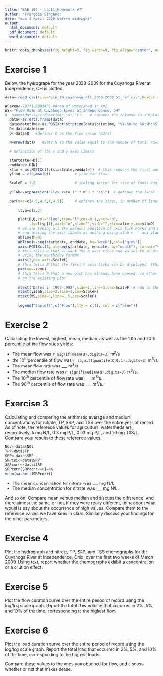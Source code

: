 ```yaml
---
title: "BAE 204 - Lab11_Homework #7"
author: "François Birgand"
date: "due 3 April 2020 before midnight"
output:
  html_document: default
  pdf_document: default
  word_document: default
---
```


```r
knitr::opts_chunk$set(fig.height=5, fig.width=9, fig.align="center", echo = FALSE)
```

# Exercise 1

Below, the hydrograph for the year 2008-2009 for the Cuyahoga River at Independence, OH is plotted. 

```r

data<-read.csv(file="Lin_1h_cuyahoga_all_2008-2009_SI_ref.csv",header = TRUE) #Reads file into table format

WSarea<-707*1.60934^2 #Area of watershed in km2
WS<-"Flow Rate at Cuyahoga River at Independence, OH"
#  names(data)=c("datetime","Q","C")   # renames the columns in simpler names
  data<-as.data.frame(data)
  data$datetime<-as.POSIXct(strptime(data$datetime, "%Y-%m-%d %H:%M:%S")) # transforms characters into date values understood by R
  D<-data$datetime
  Q<-data$Q   #Defines Q as the flow value (m3/s)
  
  N=nrow(data)   #Sets N to the value equal to the number of total rows in the table
  
  # definition of the x and y axes limits
  
  startdate<-D[1]
  enddate<-D[N]
  xlim = as.POSIXct(c(startdate,enddate))  # this renders the first and last date understandable for plotting purposes
  ylimQ = c(0,max(Q))           # ylim for flow
      
  ScaleF = 1.2                  # scaling factor for size of fonts and other things
      
  y1lab<-expression("Flow rate (" * m^3 * "/s)")  # defines the label for flow
  
  par(mar=c(4.5,4.5,4,4.5))     # defines the sizes, in number of lines, for the margins (bottom, left, top, right)
  
      ltyp=c(1,2)
      
      plot(D,Q,col="blue",type="l",cex=0.1,yaxt="n",     
           lty=ltyp[1],xaxt="n",xlab="",ylab="",xlim=xlim,ylim=ylimQ)
      # we are taking all the default addition of axis tick marks and numbers out by using xaxt and yaxt = "n"
      # and setting the axis labels at nothing using xlab = "" and ylab = ""
      abline(h=0)
      abline(v=seq(startdate, enddate, by="week"),col=("grey"))
      axis.POSIXct(1, at=seq(startdate, enddate, by="month"), format="%m/%d",cex.axis=ScaleF)
      # this tells R that we want the X axis ticks and values to be displayed as dates, be added on a monthly basis,
      # using the month/day format
      axis(2,cex.axis=ScaleF)
      # this tells R that the first Y axis ticks can be displayed  (that function was repressed earlier by 'yaxt="n" ')
      par(new=TRUE)
      # this tells R that a new plot has already been opened, in other words you are telling R to keep adding things
      # on the existing plot
      
      mtext("Dates in 1997-1998",side=1,line=3,cex=ScaleF) # add in the margin the defined labels and title
      mtext(y1lab,side=2,line=3,cex=ScaleF)
      mtext(WS,side=3,line=1.5,cex=ScaleF)
      
      legend("topleft",c("Flow"),lty = c(1), col = c("blue"))

```

# Exercise 2

Calculating the lowest, highest, mean, median, as well as the 10th and 90th percentile of the flow rates yields:


- The mean flow was `r signif(mean(Q),digits=3)` m^3^/s
- the 10^th^percentile of flow was `r signif(quantile(Q,0.1),digits=3)` m^3^/s
- The mean flow rate was ___ m^3^/s.
- The median flow rate was `r signif(median(Q),digits=3)` m^3^/s.
- The 10^th^ percentile of flow rate was ___  m^3^/s.
- The 90^th^ percentile of flow rate was ___  m^3^/s.


# Exercise 3

Calculating and comparing the arithmetic average and medium concentrations for nitrate, TP, SRP, and TSS over the entire year of record. As of note, the reference values for agricultural watersheds are, respectively, 5 mg N/L, 0.3 mg P/L, 0.03 mg P/L, and 20 mg TSS/L. Compare your results to these reference values.


```r
NO3<-data$NO3
TP<-data$TP
SRP<-data$SRP
SRPini<-data$SRP
SRPcorr<-data$SRP
SRPcorr[SRPcorr<=0]=NA
mean(na.omit(SRPcorr))
```

- The mean concentration for nitrate was ___ mg N/L
- The median concentration for nitrate was ___ mg N/L.

And so on. Compare mean versus median and discuss the difference. And there almost the same, or not. If they were really different, think about what would is say about the occurrence of high values. Compare them to the reference values we have seen in class. Similarly discuss your findings for the other parameters.

# Exercise 4

Plot the hydrograph and nitrate, TP, SRP, and TSS chemographs for the Cuyahoga River at Independence, Ohio, over the first two weeks of March 2009. Using text, report whether the chemographs exhibit a concentration or a dilution effect.

# Exercise 5

Plot the flow duration curve over the entire period of record using the log/log scale graph.
Report the total flow volume that occurred in 2%, 5%, and 10% of the time, corresponding to the highest flow.


# Exercise 6

Plot the load duration curve over the entire period of record using the log/log scale graph.
Report the total load that occurred in 2%, 5%, and 10% of the time, corresponding to the highest loads.

Compare these values to the ones you obtained for flow, and discuss whether or not that makes sense.

